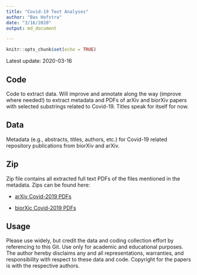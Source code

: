 ```yaml
---
title: "Covid-19 Text Analyses"
author: "Bas Hofstra"
date: "3/16/2020"
output: md_document

---
```


```r
knitr::opts_chunk$set(echo = TRUE)
```

Latest update: 2020-03-16

## Code
Code to extract data. Will improve and annotate along the way (improve where needed!) to extract metadata and PDFs of arXiv and biorXiv papers with selected substrings related to Covid-19. Titles speak for itself for now.

## Data
Metadata (e.g., abstracts, titles, authors, etc.) for Covid-19 related repository publications from biorXiv and arXiv.

## Zip
Zip file contains all extracted full text PDFs of the files mentioned in the metadata. Zips can be found here:

* [arXiv Covid-2019 PDFs](https://stanford.box.com/v/biorxiv-covid-19-20200316)

* [biorXic Covid-2019 PDFs](https://stanford.box.com/v/arxiv-covid-19-20200316)


## Usage
Please use widely, but credit the data and coding collection effort by referencing to this Git. Use only for academic and educational purposes. The author hereby disclaims any and all representations, warranties, and responsibility with respect to these data and code. Copyright for the papers is with the respective authors.